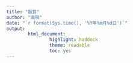 ---
title: "题目"
author: "高阳"
date: "`r format(Sys.time(), '%Y年%m月%d日')`"
output: 
        html_document:
                highlight: haddock
                theme: readable
                toc: yes
---
